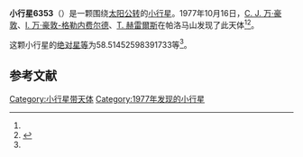 {{Infobox planet
| bgcolour = #FFFFC0
| name = 6353 Semper
| symbol = 
| image = 
| caption = 
| discovery = yes
| discovery_ref = 
| discoverer = [[C._J._万·豪敦|C. J. 万·豪敦]]、[[I._万·豪敦-格勒内费尔德|I. 万·豪敦-格勒内费尔德]]、[[T._赫雷爾斯|T. 赫雷爾斯]]
| discovery_site = [[帕洛马山|帕洛马山]] 
| discovered = 1977年10月16日
| designations = yes
| mp_name = 
| named_after = 
| alt_names = 3107 T-3/ 1972 VZ / 1985 FN2 / 1988 VU
| mp_category = [[主带小行星|主带小行星]]
| orbit_ref = <ref name="a">[http://ssd.jpl.nasa.gov/sbdb.cgi?sstr=6353 6353 Semper] {{Wayback|url=http://ssd.jpl.nasa.gov/sbdb.cgi?sstr=6353 |date=20140928123441 }}，小行星數據庫瀏覽器（JPL Small-Body Database Browser）－[[美国国家航空航天局|美国国家航空航天局]]喷气推进实验室</ref>
| epoch = 2456400.5 (2013年4月18日更新)
| aphelion = {{convert|3.582139691930622|AU|km|3|abbr=on|lk=out}}
| perihelion = {{convert|2.620986383574178|AU|km|3|abbr=on}}
| semimajor = {{convert|3.1015630377524|AU|km|3|abbr=on}}
| eccentricity = 0.154946602
| period = 1995.121485 [[日|日]]<br />5.46[[儒略年|儒略年]]
| avg_speed = 
| inclination = 2.528486951353526
| asc_node = 31.84132050740327
| mean_anomaly = 
| arg_peri = 58.51452598391733
| satellites = 
| physical_characteristics = yes
| dimensions = 
| mass = 
| density = 
| surface_grav = 
| escape_velocity = 
| sidereal_day = 
| axial_tilt = 
| pole_ecliptic_lat = 
| pole_ecliptic_lon = 
| albedo = 
| temperatures= 
| temp_name1 = 
| mean_temp_1 = 
| max_temp_1 = 
| temp_name2 = 
| max_temp_2 = 
| spectral_type = 
| abs_magnitude = 58.51452598391733
}}

'''小行星6353'''（{{lang-en|6353 Semper}}）是一颗围绕[[太阳|太阳]][[公转|公转]]的[[小行星|小行星]]。1977年10月16日，[[C._J._万·豪敦|C. J. 万·豪敦]]、[[I._万·豪敦-格勒内费尔德|I. 万·豪敦-格勒内费尔德]]、[[T._赫雷爾斯|T. 赫雷爾斯]]在帕洛马山发现了此天体<ref name="a" /><ref>{{cite news|title=小行星列表|url=http://cfa-www.harvard.edu/iau/lists/NumberedMPs.txt|accessdate=2013-07-08|newspaper=哈佛大学|archive-date=2008-05-17|archive-url=https://web.archive.org/web/20080517010638/http://cfa-www.harvard.edu/iau/lists/NumberedMPs.txt|dead-url=no}}</ref>。

这颗小行星的[[绝对星等|绝对星等]]为58.51452598391733等<ref name="a" />。

==参考文献==
{{reflist}}
{{Minor Planet Number|[[小行星6352|小行星6352]]|[[小行星6354|小行星6354]]}}

{{小天体}}

[[Category:小行星带天体|Category:小行星带天体]]
[[Category:1977年发现的小行星|Category:1977年发现的小行星]]

{{asteroid-stub}}